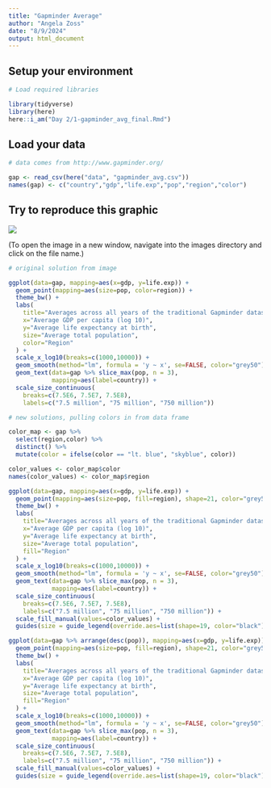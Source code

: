 ```yaml
---
title: "Gapminder Average"
author: "Angela Zoss"
date: "8/9/2024"
output: html_document
---
```


## Setup your environment

```r

# Load required libraries

library(tidyverse)
library(here)
here::i_am("Day 2/1-gapminder_avg_final.Rmd")

```

## Load your data

```r

# data comes from http://www.gapminder.org/

gap <- read_csv(here("data", "gapminder_avg.csv"))
names(gap) <- c("country","gdp","life.exp","pop","region","color")

```

## Try to reproduce this graphic

![](images/gapminder-goal.png)

(To open the image in a new window, navigate into the images directory and click on the file name.)

```r

# original solution from image

ggplot(data=gap, mapping=aes(x=gdp, y=life.exp)) +
  geom_point(mapping=aes(size=pop, color=region)) +
  theme_bw() +
  labs(
    title="Averages across all years of the traditional Gapminder dataset",
    x="Average GDP per capita (log 10)",
    y="Average life expectancy at birth",
    size="Average total population",
    color="Region"
  ) +
  scale_x_log10(breaks=c(1000,10000)) +
  geom_smooth(method="lm", formula = 'y ~ x', se=FALSE, color="grey50") +
  geom_text(data=gap %>% slice_max(pop, n = 3),
            mapping=aes(label=country)) +
  scale_size_continuous(
    breaks=c(7.5E6, 7.5E7, 7.5E8), 
    labels=c("7.5 million", "75 million", "750 million"))

# new solutions, pulling colors in from data frame

color_map <- gap %>% 
  select(region,color) %>% 
  distinct() %>%
  mutate(color = ifelse(color == "lt. blue", "skyblue", color))

color_values <- color_map$color
names(color_values) <- color_map$region

ggplot(data=gap, mapping=aes(x=gdp, y=life.exp)) +
  geom_point(mapping=aes(size=pop, fill=region), shape=21, color="grey50") +
  theme_bw() +
  labs(
    title="Averages across all years of the traditional Gapminder dataset",
    x="Average GDP per capita (log 10)",
    y="Average life expectancy at birth",
    size="Average total population",
    fill="Region"
  ) +
  scale_x_log10(breaks=c(1000,10000)) +
  geom_smooth(method="lm", formula = 'y ~ x', se=FALSE, color="grey50") +
  geom_text(data=gap %>% slice_max(pop, n = 3),
            mapping=aes(label=country)) +
  scale_size_continuous(
    breaks=c(7.5E6, 7.5E7, 7.5E8), 
    labels=c("7.5 million", "75 million", "750 million")) +
  scale_fill_manual(values=color_values) +
  guides(size = guide_legend(override.aes=list(shape=19, color="black")))

ggplot(data=gap %>% arrange(desc(pop)), mapping=aes(x=gdp, y=life.exp)) +
  geom_point(mapping=aes(size=pop, fill=region), shape=21, color="grey50") +
  theme_bw() +
  labs(
    title="Averages across all years of the traditional Gapminder dataset",
    x="Average GDP per capita (log 10)",
    y="Average life expectancy at birth",
    size="Average total population",
    fill="Region"
  ) +
  scale_x_log10(breaks=c(1000,10000)) +
  geom_smooth(method="lm", formula = 'y ~ x', se=FALSE, color="grey50") +
  geom_text(data=gap %>% slice_max(pop, n = 3),
            mapping=aes(label=country)) +
  scale_size_continuous(
    breaks=c(7.5E6, 7.5E7, 7.5E8), 
    labels=c("7.5 million", "75 million", "750 million")) +
  scale_fill_manual(values=color_values) +
  guides(size = guide_legend(override.aes=list(shape=19, color="black")))

```
